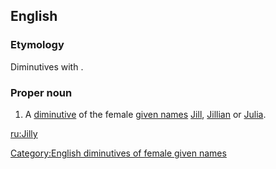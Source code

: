 ==English==

===Etymology===
Diminutives with {{m|en|-y}}.

===Proper noun===
{{en-proper noun}}

# A [[diminutive]] of the female [[given name]]s [[Jill]], [[Jillian]] or [[Julia]].

[[Category:English diminutives of female given names]]

[[ru:Jilly]]